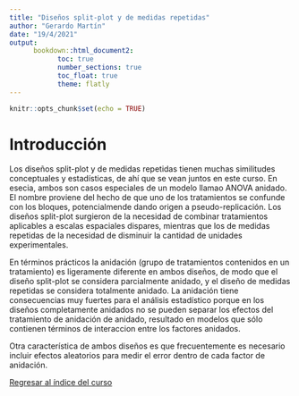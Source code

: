 ```yaml
---
title: "Diseños split-plot y de medidas repetidas"
author: "Gerardo Martín"
date: "19/4/2021"
output:
      bookdown::html_document2:
            toc: true 
            number_sections: true
            toc_float: true
            theme: flatly
---
```


```r
knitr::opts_chunk$set(echo = TRUE)
```

# Introducción

Los diseños split-plot y de medidas repetidas tienen muchas similitudes conceptuales y estadísticas, de ahí que se vean juntos en este curso. En esecia, ambos son casos especiales de un modelo llamao ANOVA anidado. El nombre proviene del hecho de que uno de los tratamientos se confunde con los bloques, potencialmende dando origen a pseudo-replicación. Los diseños split-plot surgieron de la necesidad de combinar tratamientos aplicables a escalas espaciales dispares, mientras que los de medidas repetidas de la necesidad de disminuir la cantidad de unidades experimentales.

En términos prácticos la anidación (grupo de tratamientos contenidos en un tratamiento) es ligeramente diferente en ambos diseños, de modo que el diseño split-plot se considera parcialmente anidado, y el diseño de medidas repetidas se considera totalmente anidado. La anidación tiene consecuencias muy fuertes para el análisis estadístico porque en los diseños completamente anidados no se pueden separar los efectos del tratamiento de anidación de anidado, resultado en modelos que sólo contienen términos de interaccion entre los factores anidados.

Otra característica de ambos diseños es que frecuentemente es necesario incluir efectos aleatorios para medir el error dentro de cada factor de anidación.

[Regresar al índice del curso](../index.html)
